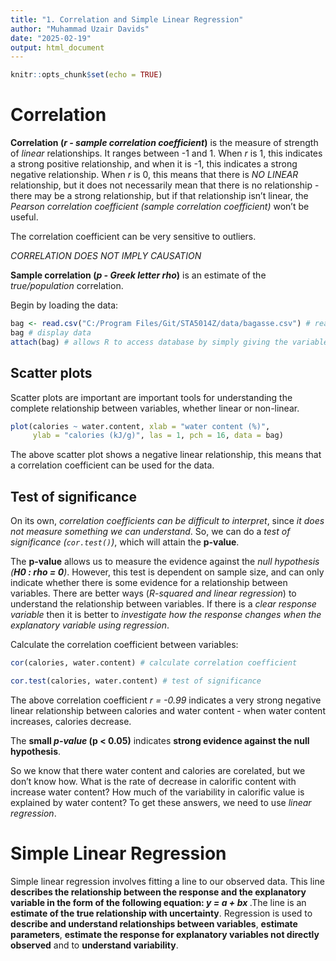 ```yaml
---
title: "1. Correlation and Simple Linear Regression"
author: "Muhammad Uzair Davids"
date: "2025-02-19"
output: html_document
---
```


```r
knitr::opts_chunk$set(echo = TRUE)
```

# Correlation

**Correlation (*r - sample correlation coefficient*)** is the measure of strength of *linear* relationships. It ranges between -1 and 1. When *r* is 1, this indicates a strong positive relationship, and when it is -1, this indicates a strong negative relationship. When *r* is 0, this means that there is *NO LINEAR* relationship, but it does not necessarily mean that there is no relationship - there may be a strong relationship, but if that relationship isn't linear, the *Pearson correlation coefficient (sample correlation coefficient)* won't be useful.

The correlation coefficient can be very sensitive to outliers.

*CORRELATION DOES NOT IMPLY CAUSATION*

**Sample correlation (*p - Greek letter rho*)** is an estimate of the *true/population* correlation. 

Begin by loading the data:

```r
bag <- read.csv("C:/Program Files/Git/STA5014Z/data/bagasse.csv") # read the .csv and create a variable name
bag # display data
attach(bag) # allows R to access database by simply giving the variable name
```

## Scatter plots

Scatter plots are important are important tools for understanding the complete relationship between variables, whether linear or non-linear.

```r
plot(calories ~ water.content, xlab = "water content (%)",
     ylab = "calories (kJ/g)", las = 1, pch = 16, data = bag)
```

The above scatter plot shows a negative linear relationship, this means that a correlation coefficient can be used for the data.  

## Test of significance

On its own, *correlation coefficients can be difficult to interpret*, since *it does not measure something we can understand*. So, we can do a *test of significance (`cor.test()`)*, which will attain the **p-value**.

The **p-value** allows us to measure the evidence against the *null hypothesis (**H0 : rho = 0**)*. However, this test is dependent on sample size, and can only indicate whether there is some evidence for a relationship between variables. There are better ways (*R-squared and linear regression*) to understand the relationship between variables. If there is a *clear response variable* then it is better to *investigate how the response changes when the explanatory variable using regression*.

Calculate the correlation coefficient between variables:

```r
cor(calories, water.content) # calculate correlation coefficient 

cor.test(calories, water.content) # test of significance
```
The above correlation coefficient *r = -0.99* indicates a very strong negative linear relationship between calories and water content - when water content increases, calories decrease. 

The **small *p-value* (p < 0.05)** indicates **strong evidence against the null hypothesis**. 

So we know that there water content and calories are corelated, but we don't know how. What is the rate of decrease in calorific content with increase water content? How much of the variability in calorific value is explained by water content? To get these answers, we need to use *linear regression*. 

# Simple Linear Regression

Simple linear regression involves fitting a line to our observed data. This line **describes the relationship between the response and the explanatory variable in the form of the following equation: *y = a + bx* **.The line is an **estimate of the true relationship with uncertainty**. Regression is used to **describe and understand relationships between variables**, **estimate parameters**, **estimate the response for explanatory variables not directly observed** and to **understand variability**. 
